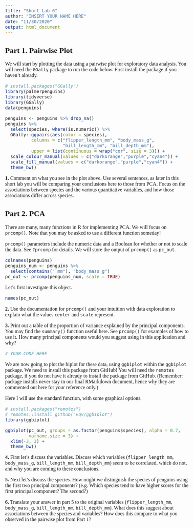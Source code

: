 ```yaml
---
title: "Short Lab 6"
author: "INSERT YOUR NAME HERE"
date: "11/30/2020"
output: html_document
---
```


<!--- Begin styling code. --->
<style type="text/css">
/* Whole document: */
body{
  font-family: "Palatino Linotype", "Book Antiqua", Palatino, serif;
  font-size: 12pt;
}
h1.title {
  font-size: 38px;
  text-align: center;
}
h4.author {
  font-size: 18px;
  text-align: center;
}
h4.date {
  font-size: 18px;
  text-align: center;
}
</style>
<!--- End styling code. --->


## Part 1. Pairwise Plot

We will start by plotting the data using a pairwise plot for exploratory data analysis. You will need the `GGally` package to run the code below. First install the package if you haven't already.

```r
# install.packages("GGally")
library(palmerpenguins)
library(tidyverse)
library(GGally)
data(penguins)
```


```r
penguins <- penguins %>% drop_na()
penguins %>%
  select(species, where(is.numeric)) %>% 
  GGally::ggpairs(aes(color = species),
          columns = c("flipper_length_mm", "body_mass_g", 
                      "bill_length_mm", "bill_depth_mm"),
          upper = list(continuous = wrap("cor", size = 3))) +
  scale_colour_manual(values = c("darkorange","purple","cyan4")) +
  scale_fill_manual(values = c("darkorange","purple","cyan4")) +
  theme_bw()
```

**1.** Comment on what you see in the plot above. Use several sentences, as later in this short lab you will be comparing your conclusions here to those from PCA. Focus on the associations between species and the various quantitative variables, and how those associations differ across species.

## Part 2. PCA

There are many, many functions in R for implementing PCA. We will focus on `prcomp()`. Note that you may be asked to use a different function someday!

`prcomp()` parameters include the numeric data and a Boolean for whether or not to scale the data. See `?prcomp` for details. 
We will store the output of `prcomp()` as `pc_out`.

```r
colnames(penguins)
penguins_num <- penguins %>% 
  select(contains("_mm"), "body_mass_g")
pc_out <- prcomp(penguins_num, scale = TRUE)
```

Let's first investigate this object.

```r
names(pc_out)
```

**2.** Use the documentation for `prcomp()` and your intuition with data exploration to explain what the values `center` and `scale` represent.

**3.** Print out a table of the proportion of variance explained by the principal components. You may find the `summary()` function useful here. See `prcomp()` for examples of how to use it. How many principal components would you suggest using in this application and why?

```r
# YOUR CODE HERE
```

We are now going to plot the biplot for these data, using `ggbiplot` within the `ggbiplot` package. We need to install this package from GitHub! You will need the `remotes` package, if you do not have it already to install the package from GitHub. (Remember: package installs never stay in our final RMarkdown document, hence why they are commented out here for your reference only.)

Here I will use the standard function, with some graphical options.

```r
# install.packages("remotes")
# remotes::install_github("vqv/ggbiplot")
library(ggbiplot)

ggbiplot(pc_out, groups = as.factor(penguins$species), alpha = 0.7, 
         varname.size = 3) + 
  xlim(-3, 3) +
  theme_bw()
```



**4.** First let's discuss the variables. Discuss which variables (`flipper_length_mm`, `body_mass_g`, `bill_length_mm`, `bill_depth_mm`) seem to be correlated, which do not, and why you are coming to these conclusions.

**5.** Next let's discuss the species. How might we distinguish the species of penguins using the first two principal components? (e.g. Which species tend to have higher scores for the first principal component? The second?)

**6.** Translate your answer in part 5 to the original variables (`flipper_length_mm`, `body_mass_g`, `bill_length_mm`, `bill_depth_mm`). What does this suggest about associations between the species and variables? How does this compare to what you observed in the pairwise plot from Part 1?